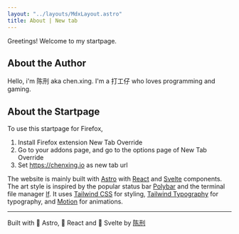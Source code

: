 ```yaml
---
layout: "../layouts/MdxLayout.astro"
title: About | New tab
---
```



<PokeFetcher client:load name="陈刑" username="dev-chenxing" />

Greetings! Welcome to my startpage.

## About the Author

Hello, i'm <span class="text-yellow">陈刑</span> aka <span class="text-green">chen.xing</span>. I'm a 打工仔 who loves programming and gaming.

## About the Startpage

To use this startpage for Firefox,

1. Install Firefox extension New Tab Override
2. Go to your addons page, and go to the options page of New Tab Override
3. Set https://chenxing.io as new tab url

The website is mainly built with [Astro](https://astro.build/) with [React](https://react.dev/) and [Svelte](https://svelte.dev/) components. The art style is inspired by the popular status bar [Polybar](https://github.com/polybar/polybar) and the terminal file manager [lf](https://github.com/gokcehan/lf). It uses [Tailwind CSS](https://tailwindcss.com/) for styling, [Tailwind Typography](https://github.com/tailwindlabs/tailwindcss-typography) for typography, and [Motion](https://motion.dev) for animations.

---

Built with  Astro, <span class="text-cyan"> </span> React and <span class="text-red"></span> Svelte by [陈刑](https://github.com/dev-chenxing/startpage)
